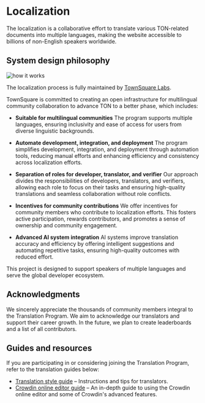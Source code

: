 
# Localization

The localization is a collaborative effort to translate various TON-related documents into multiple languages, making the website accessible to billions of non-English speakers worldwide.

## System design philosophy
![how it works](/img/localizationProgramGuideline/localization-program.png)

The localization process is fully maintained by [TownSquare Labs](https://github.com/TownSquareXYZ).

TownSquare is committed to creating an open infrastructure for multilingual community collaboration to advance TON to a better phase, which includes:

- **Suitable for multilingual communities**
   The program supports multiple languages, ensuring inclusivity and ease of access for users from diverse linguistic backgrounds.

- **Automate development, integration, and deployment**
   The program simplifies development, integration, and deployment through automation tools, reducing manual efforts and enhancing efficiency and consistency across localization efforts.

- **Separation of roles for developer, translator, and verifier**
   Our approach divides the responsibilities of developers, translators, and verifiers, allowing each role to focus on their tasks and ensuring high-quality translations and seamless collaboration without role conflicts.

- **Incentives for community contributions**
   We offer incentives for community members who contribute to localization efforts. This fosters active participation, rewards contributors, and promotes a sense of ownership and community engagement.

- **Advanced AI system integration**
   AI systems improve translation accuracy and efficiency by offering intelligent suggestions and automating repetitive tasks, ensuring high-quality outcomes with reduced effort.

This project is designed to support speakers of multiple languages and serve the global developer ecosystem.

## Acknowledgments
We sincerely appreciate the thousands of community members integral to the Translation Program. We aim to acknowledge our translators and support their career growth. In the future, we plan to create leaderboards and a list of all contributors.

## Guides and resources
If you are participating in or considering joining the Translation Program, refer to the translation guides below:
- [Translation style guide](/v3/contribute/localization-program/translation-style-guide) – Instructions and tips for translators.
- [Crowdin online editor guide](https://support.crowdin.com/online-editor/) – An in-depth guide to using the Crowdin online editor and some of Crowdin's advanced features.


<Feedback />

